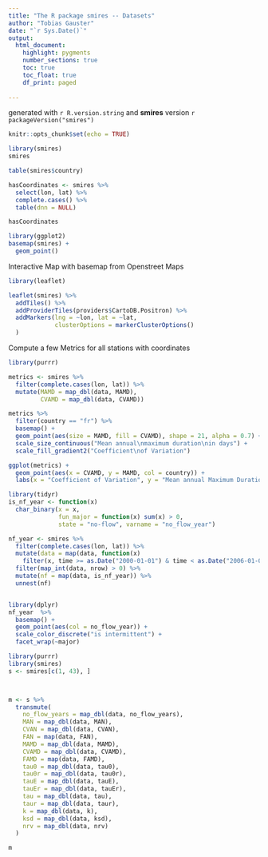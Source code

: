 ```yaml
---
title: "The R package smires -- Datasets"
author: "Tobias Gauster"
date: "`r Sys.Date()`"
output: 
  html_document:
    highlight: pygments
    number_sections: true
    toc: true
    toc_float: true
    df_print: paged
    
---
```


generated with `r R.version.string` and **smires** version `r packageVersion("smires")`

```r
knitr::opts_chunk$set(echo = TRUE)
```


```r
library(smires) 
smires

table(smires$country)
```

```r
hasCoordinates <- smires %>% 
  select(lon, lat) %>% 
  complete.cases() %>% 
  table(dnn = NULL)

hasCoordinates

library(ggplot2)
basemap(smires) + 
  geom_point()
```

Interactive Map with basemap from Openstreet Maps
```r
library(leaflet)

leaflet(smires) %>% 
  addTiles() %>% 
  addProviderTiles(providers$CartoDB.Positron) %>%
  addMarkers(lng = ~lon, lat = ~lat,
             clusterOptions = markerClusterOptions()
  )
```


Compute a few Metrics for all stations with coordinates
```r
library(purrr)

metrics <- smires %>%
  filter(complete.cases(lon, lat)) %>%
  mutate(MAMD = map_dbl(data, MAMD),
         CVAMD = map_dbl(data, CVAMD))
```

```r
metrics %>%
  filter(country == "fr") %>%
  basemap() + 
  geom_point(aes(size = MAMD, fill = CVAMD), shape = 21, alpha = 0.7) +
  scale_size_continuous("Mean annual\nmaximum duration\nin days") + 
  scale_fill_gradient2("Coefficient\nof Variation")


```

```r
ggplot(metrics) + 
  geom_point(aes(x = CVAMD, y = MAMD, col = country)) +
  labs(x = "Coefficient of Variation", y = "Mean annual Maximum Duration in days")

```

```r
library(tidyr)
is_nf_year <- function(x) 
  char_binary(x = x, 
              fun_major = function(x) sum(x) > 0,
              state = "no-flow", varname = "no_flow_year")

nf_year <- smires %>%
  filter(complete.cases(lon, lat)) %>%
  mutate(data = map(data, function(x) 
    filter(x, time >= as.Date("2000-01-01") & time < as.Date("2006-01-01")))) %>%
  filter(map_int(data, nrow) > 0) %>%
  mutate(nf = map(data, is_nf_year)) %>%
  unnest(nf)


library(dplyr)
nf_year  %>%
  basemap() + 
  geom_point(aes(col = no_flow_year)) +
  scale_color_discrete("is intermittent") + 
  facet_wrap(~major)

```


```r
library(purrr)
library(smires)
s <- smires[c(1, 43), ]



m <- s %>%
  transmute(
    no_flow_years = map_dbl(data, no_flow_years),
    MAN = map_dbl(data, MAN),
    CVAN = map_dbl(data, CVAN),
    FAN = map(data, FAN),
    MAMD = map_dbl(data, MAMD),
    CVAMD = map_dbl(data, CVAMD),
    FAMD = map(data, FAMD),
    tau0 = map_dbl(data, tau0),
    tau0r = map_dbl(data, tau0r),
    tauE = map_dbl(data, tauE),
    tauEr = map_dbl(data, tauEr),
    tau = map_dbl(data, tau),
    taur = map_dbl(data, taur),
    k = map_dbl(data, k),
    ksd = map_dbl(data, ksd),
    nrv = map_dbl(data, nrv)
  )

m
```


